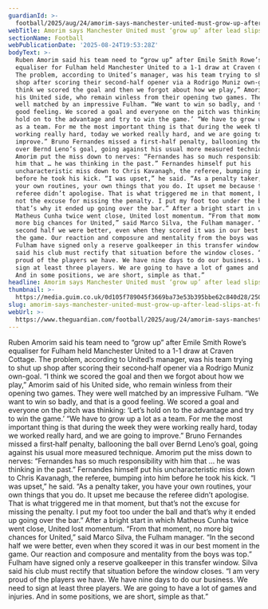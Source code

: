 ```yaml
---
guardianId: >-
  football/2025/aug/24/amorim-says-manchester-united-must-grow-up-after-lead-slips-at-fulham
webTitle: Amorim says Manchester United must ‘grow up’ after lead slips at Fulham
sectionName: Football
webPublicationDate: '2025-08-24T19:53:28Z'
bodyText: >-
  Ruben Amorim said his team need to “grow up” after Emile Smith Rowe’s
  equaliser for Fulham held Manchester United to a 1-1 draw at Craven Cottage.
  The problem, according to United’s manager, was his team trying to shut up
  shop after scoring their second‑half opener via a Rodrigo Muniz own-goal. “I
  think we scored the goal and then we forgot about how we play,” Amorim said of
  his United side, who remain winless from their opening two games. They were
  well matched by an impressive Fulham. “We want to win so badly, and that is a
  good feeling. We scored a goal and everyone on the pitch was thinking: ‘Let’s
  hold on to the advantage and try to win the game.’ “We have to grow up a lot
  as a team. For me the most important thing is that during the week they were
  working really hard, today we worked really hard, and we are going to
  improve.” Bruno Fernandes missed a first‑half penalty, ballooning the ball
  over Bernd Leno’s goal, going against his usual more measured technique.
  Amorim put the miss down to nerves: “Fernandes has so much responsibility with
  him that … he was thinking in the past.” Fernandes himself put his
  uncharacteristic miss down to Chris Kavanagh, the referee, bumping into him
  before he took his kick. “I was upset,” he said. “As a penalty taker, you have
  your own routines, your own things that you do. It upset me because the
  referee didn’t apologise. That is what triggered me in that moment, but that’s
  not the excuse for missing the penalty. I put my foot too under the ball and
  that’s why it ended up going over the bar.” After a bright start in which
  Matheus Cunha twice went close, United lost momentum. “From that moment, no
  more big chances for United,” said Marco Silva, the Fulham manager. “In the
  second half we were better, even when they scored it was in our best moment in
  the game. Our reaction and composure and mentality from the boys was top.”
  Fulham have signed only a reserve goalkeeper in this transfer window. Silva
  said his club must rectify that situation before the window closes. “I am very
  proud of the players we have. We have nine days to do our business. We need to
  sign at least three players. We are going to have a lot of games and injuries.
  And in some positions, we are short, simple as that.”
headline: Amorim says Manchester United must ‘grow up’ after lead slips at Fulham
thumbnail: >-
  https://media.guim.co.uk/0d105f789045f3669ba73e53b395bbe62c840d28/250_0_2500_2000/500.jpg
slug: amorim-says-manchester-united-must-grow-up-after-lead-slips-at-fulham
webUrl: >-
  https://www.theguardian.com/football/2025/aug/24/amorim-says-manchester-united-must-grow-up-after-lead-slips-at-fulham
---
```

Ruben Amorim said his team need to “grow up” after Emile Smith Rowe’s equaliser for Fulham held Manchester United to a 1-1 draw at Craven Cottage. The problem, according to United’s manager, was his team trying to shut up shop after scoring their second‑half opener via a Rodrigo Muniz own-goal. “I think we scored the goal and then we forgot about how we play,” Amorim said of his United side, who remain winless from their opening two games. They were well matched by an impressive Fulham. “We want to win so badly, and that is a good feeling. We scored a goal and everyone on the pitch was thinking: ‘Let’s hold on to the advantage and try to win the game.’ “We have to grow up a lot as a team. For me the most important thing is that during the week they were working really hard, today we worked really hard, and we are going to improve.” Bruno Fernandes missed a first‑half penalty, ballooning the ball over Bernd Leno’s goal, going against his usual more measured technique. Amorim put the miss down to nerves: “Fernandes has so much responsibility with him that … he was thinking in the past.” Fernandes himself put his uncharacteristic miss down to Chris Kavanagh, the referee, bumping into him before he took his kick. “I was upset,” he said. “As a penalty taker, you have your own routines, your own things that you do. It upset me because the referee didn’t apologise. That is what triggered me in that moment, but that’s not the excuse for missing the penalty. I put my foot too under the ball and that’s why it ended up going over the bar.” After a bright start in which Matheus Cunha twice went close, United lost momentum. “From that moment, no more big chances for United,” said Marco Silva, the Fulham manager. “In the second half we were better, even when they scored it was in our best moment in the game. Our reaction and composure and mentality from the boys was top.” Fulham have signed only a reserve goalkeeper in this transfer window. Silva said his club must rectify that situation before the window closes. “I am very proud of the players we have. We have nine days to do our business. We need to sign at least three players. We are going to have a lot of games and injuries. And in some positions, we are short, simple as that.”

